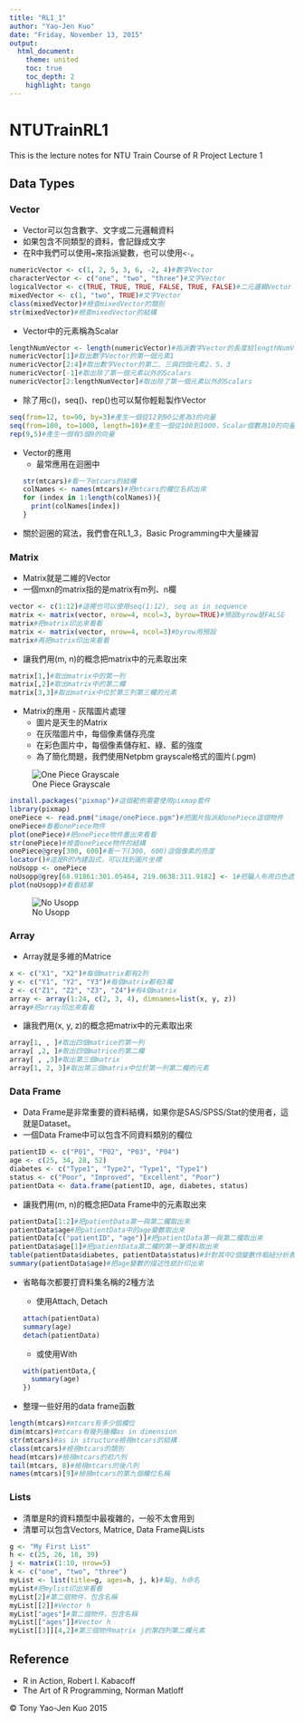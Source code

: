 ```yaml
---
title: "RL1_1"
author: "Yao-Jen Kuo"
date: "Friday, November 13, 2015"
output: 
  html_document:
    theme: united
    toc: true
    toc_depth: 2
    highlight: tango
---
```


# NTUTrainRL1
This is the lecture notes for NTU Train Course of R Project Lecture 1

## Data Types

### Vector

* Vector可以包含數字、文字或二元邏輯資料
* 如果包含不同類型的資料，會記錄成文字
* 在R中我們可以使用`=`來指派變數，也可以使用`<-`。

```r
numericVector <- c(1, 2, 5, 3, 6, -2, 4)#數字Vector
characterVector <- c("one", "two", "three")#文字Vector
logicalVector <- c(TRUE, TRUE, TRUE, FALSE, TRUE, FALSE)#二元邏輯Vector
mixedVector <- c(1, "two", TRUE)#文字Vector
class(mixedVector)#檢查mixedVector的類別
str(mixedVector)#檢查mixedVector的結構
```

* Vector中的元素稱為Scalar

```r
lengthNumVector <- length(numericVector)#指派數字Vector的長度給lengthNumVector
numericVector[1]#取出數字Vector的第一個元素1
numericVector[2:4]#取出數字Vector的第二、三與四個元素2、5、3
numericVector[-1]#取出除了第一個元素以外的Scalars
numericVector[2:lengthNumVector]#取出除了第一個元素以外的Scalars
```

* 除了用c()，seq()、rep()也可以幫你輕鬆製作Vector

```r
seq(from=12, to=90, by=3)#產生一個從12到90公差為3的向量
seq(from=100, to=1000, length=10)#產生一個從100到1000，Scalar個數為10的向量
rep(9,5)#產生一個有5個9的向量
```

* Vector的應用
  * 最常應用在迴圈中
  ```r
  str(mtcars)#看一下mtcars的結構
  colNames <- names(mtcars)#把mtcars的欄位名抓出來
  for (index in 1:length(colNames)){
    print(colNames[index])
  }
  ```

* 關於迴圈的寫法，我們會在RL1_3，Basic Programming中大量練習

### Matrix

* Matrix就是二維的Vector
* 一個mxn的matrix指的是matrix有m列、n欄

```r
vector <- c(1:12)#這裡也可以使用seq(1:12), seq as in sequence
matrix <- matrix(vector, nrow=4, ncol=3, byrow=TRUE)#預設byrow是FALSE
matrix#把matrix印出來看看
matrix <- matrix(vector, nrow=4, ncol=3)#byrow用預設
matrix#再把matrix印出來看看
```

* 讓我們用(m, n)的概念把matrix中的元素取出來

```r
matrix[1,]#取出matrix中的第一列
matrix[,2]#取出matrix中的第二欄
matrix[3,3]#取出matrix中位於第三列第三欄的元素
```

* Matrix的應用 - 灰階圖片處理
  * 圖片是天生的Matrix
  * 在灰階圖片中，每個像素儲存亮度
  * 在彩色圖片中，每個像素儲存紅、綠、藍的強度
  * 為了簡化問題，我們使用Netpbm grayscale格式的圖片(.pgm)

![One Piece Grayscale](image/onePiece.jpeg)

```r
install.packages("pixmap")#這個範例需要使用pixmap套件
library(pixmap)
onePiece <- read.pnm("image/onePiece.pgm")#把圖片指派給onePiece這個物件
onePiece#看看onePiece物件
plot(onePiece)#把onePiece物件畫出來看看
str(onePiece)#檢查onePiece物件的結構
onePiece@grey[300, 600]#看一下(300, 600)這個像素的亮度
locator()#這是R的內建函式，可以找到圖片坐標
noUsopp <- onePiece
noUsopp@grey[68.91861:301.05464, 219.0638:311.9182] <- 1#把騙人布用白色遮掉
plot(noUsopp)#看看結果
```

![No Usopp](image/noUsopp.jpeg)

### Array

* Array就是多維的Matrice

```r
x <- c("X1", "X2")#每個matrix都有2列
y <- c("Y1", "Y2", "Y3")#每個matrix都有3欄
z <- c("Z1", "Z2", "Z3", "Z4")#有4個matrix
array <- array(1:24, c(2, 3, 4), dimnames=list(x, y, z))
array#把array印出來看看
```

* 讓我們用(x, y, z)的概念把matrix中的元素取出來

```r
array[1, , ]#取出四個matrice的第一列
array[ ,2, ]#取出四個matrice的第二欄
array[ , ,3]#取出第三個matrix
array[1, 2, 3]#取出第三個matrix中位於第一列第二欄的元素
```

### Data Frame

* Data Frame是非常重要的資料結構，如果你是SAS/SPSS/Stat的使用者，這就是Dataset。
* 一個Data Frame中可以包含不同資料類別的欄位

```r
patientID <- c("P01", "P02", "P03", "P04")
age <- c(25, 34, 28, 52)
diabetes <- c("Type1", "Type2", "Type1", "Type1")
status <- c("Poor", "Improved", "Excellent", "Poor")
patientData <- data.frame(patientID, age, diabetes, status)
```

* 讓我們用(m, n)的概念把Data Frame中的元素取出來

```r
patientData[1:2]#把patientData第一與第二欄取出來
patientData$age#把patientData中的age變數取出來
patientData[c("patientID", "age")]#把patientData第一與第二欄取出來
patientData$age[1]#把patientData第二欄的第一筆資料取出來
table(patientData$diabetes, patientData$status)#針對其中2個變數作樞紐分析表
summary(patientData$age)#把age變數的描述性統計印出來
```

* 省略每次都要打資料集名稱的2種方法

  * 使用Attach, Detach
  
  ```r
  attach(patientData)
  summary(age)
  detach(patientData)
  ```
  
  * 或使用With
  
  ```r
  with(patientData,{
    summary(age)
  })
  ```

* 整理一些好用的data frame函數

```r
length(mtcars)#mtcars有多少個欄位
dim(mtcars)#mtcars有幾列幾欄as in dimension
str(mtcars)#as in structure檢視mtcars的結構
class(mtcars)#檢視mtcars的類別
head(mtcars)#檢視mtcars的前六列
tail(mtcars, 8)#檢視mtcars的後八列
names(mtcars)[9]#檢視mtcars的第九個欄位名稱
```

### Lists

* 清單是R的資料類型中最複雜的，一般不太會用到
* 清單可以包含Vectors, Matrice, Data Frame與Lists

```r
g <- "My First List"
h <- c(25, 26, 18, 39)
j <- matrix(1:10, nrow=5)
k <- c("one", "two", "three")
myList <- list(title=g, ages=h, j, k)#幫g, h命名
myList#把mylist印出來看看
myList[2]#第二個物件，包含名稱
myList[[2]]#Vector h
myList["ages"]#第二個物件，包含名稱
myList[["ages"]]#Vector h
myList[[3]][4,2]#第三個物件matrix j的第四列第二欄元素
```

## Reference
* R in Action, Robert I. Kabacoff
* The Art of R Programming, Norman Matloff

&copy; Tony Yao-Jen Kuo 2015
